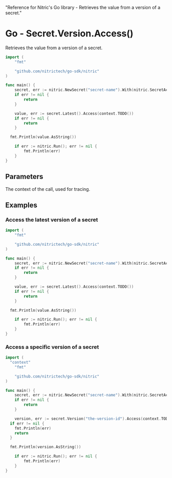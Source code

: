   "Reference for Nitric's Go library - Retrieves the value from a version of a secret."

# Go - Secret.Version.Access()

Retrieves the value from a version of a secret.

```go
import (
	"fmt"

	"github.com/nitrictech/go-sdk/nitric"
)

func main() {
	secret, err := nitric.NewSecret("secret-name").With(nitric.SecretAccessing)
	if err != nil {
		return
	}

	value, err := secret.Latest().Access(context.TODO())
	if err != nil {
		return
	}

  fmt.Println(value.AsString())

	if err := nitric.Run(); err != nil {
		fmt.Println(err)
	}
}
```

## Parameters

<Properties>
  <Property name="ctx" required type="context">
    The context of the call, used for tracing.
  </Property>
</Properties>

## Examples

### Access the latest version of a secret

```go
import (
	"fmt"

	"github.com/nitrictech/go-sdk/nitric"
)

func main() {
	secret, err := nitric.NewSecret("secret-name").With(nitric.SecretAccessing)
	if err != nil {
		return
	}

	value, err := secret.Latest().Access(context.TODO())
	if err != nil {
		return
	}

  fmt.Println(value.AsString())

	if err := nitric.Run(); err != nil {
		fmt.Println(err)
	}
}
```

### Access a specific version of a secret

```go
import (
  "context"
	"fmt"

	"github.com/nitrictech/go-sdk/nitric"
)

func main() {
	secret, err := nitric.NewSecret("secret-name").With(nitric.SecretAccessing)
	if err != nil {
		return
	}

	version, err := secret.Version("the-version-id").Access(context.TODO())
  if err != nil {
    fmt.Println(err)
    return
  }

  fmt.Println(version.AsString())

	if err := nitric.Run(); err != nil {
		fmt.Println(err)
	}
}
```
